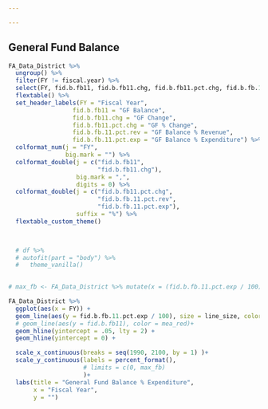 ```yaml
---

---
```


## General Fund Balance

```r


FA_Data_District %>%
  ungroup() %>% 
  filter(FY != fiscal.year) %>% 
  select(FY, fid.b.fb11, fid.b.fb11.chg, fid.b.fb11.pct.chg, fid.b.fb.11.pct.rev, fid.b.fb.11.pct.exp) %>%  
  flextable() %>% 
  set_header_labels(FY = "Fiscal Year",
                  fid.b.fb11 = "GF Balance",
                  fid.b.fb11.chg = "GF Change",
                  fid.b.fb11.pct.chg = "GF % Change",
                  fid.b.fb.11.pct.rev = "GF Balance % Revenue",
                  fid.b.fb.11.pct.exp = "GF Balance % Expenditure") %>% 
  colformat_num(j = "FY",
                big.mark = "") %>%
  colformat_double(j = c("fid.b.fb11", 
                         "fid.b.fb11.chg"), 
                   big.mark = ",",
                   digits = 0) %>%
  colformat_double(j = c("fid.b.fb11.pct.chg", 
                         "fid.b.fb.11.pct.rev", 
                         "fid.b.fb.11.pct.exp"), 
                   suffix = "%") %>% 
  flextable_custom_theme()
 


  # df %>% 
  # autofit(part = "body") %>% 
  #   theme_vanilla()
  


```


```r

# max_fb <- FA_Data_District %>% mutate(x = (fid.b.fb.11.pct.exp / 100)+ .03) %>% pull()

FA_Data_District %>% 
  ggplot(aes(x = FY)) + 
  geom_line(aes(y = fid.b.fb.11.pct.exp / 100), size = line_size, color = mea_gray) +
  # geom_line(aes(y = fid.b.fb11), color = mea_red)+
  geom_hline(yintercept = .05, lty = 2) +
  geom_hline(yintercept = 0) +

  scale_x_continuous(breaks = seq(1990, 2100, by = 1) )+
  scale_y_continuous(labels = percent_format(), 
                     # limits = c(0, max_fb)
                     )+
  labs(title = "General Fund Balance % Expenditure",
       x = "Fiscal Year",
       y = "")

```


